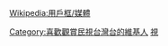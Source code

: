 {{Userbox
  |border-c=black
  |border-s=1
  |id=FTV Taiwan
  |id-c=darkgreen
  |id-fc=lightgreen
  |id-s=12
  |info=這個用戶喜歡看'''[[民視台灣台]]'''。
  |info-c=lightgreen
  |info-fc=green
  |info-s=10
}}<includeonly>[[Category:喜歡觀賞民視台灣台的維基人]]</includeonly><noinclude>
[[Category:媒體用戶框模板|視]]
</noinclude><noinclude>{{Clear}}[[Wikipedia:用戶框/媒體]]</noinclude>